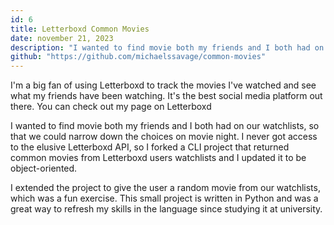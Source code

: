 ---
id: 6
title: Letterboxd Common Movies
date: november 21, 2023
description: "I wanted to find movie both my friends and I both had on our watchlists, so that we could narrow down the choices on movie night. I never got access to the elusive Letterboxd API, so I forked a CLI project that returned common movies from Letterboxd users watchlists and I updated it to be object-oriented."
github: "https://github.com/michaelssavage/common-movies"
---


I'm a big fan of using Letterboxd to track the movies I've watched and see what my friends have been watching. It's the best social media platform out there. You can check out my page on Letterboxd <Anchor link="https://letterboxd.com/ottobio/" text="here." variant="link" isExternal />

<Picture src={letterboxd} alt="letterboxd icon" />

I wanted to find movie both my friends and I both had on our watchlists, so that we could narrow down the choices on movie night. I never got access to the elusive Letterboxd API, so I forked a CLI project that returned common movies from Letterboxd users watchlists and I updated it to be object-oriented.

I extended the project to give the user a random movie from our watchlists, which was a fun exercise. This small project is written in Python and was a great way to refresh my skills in the language since studying it at university.

